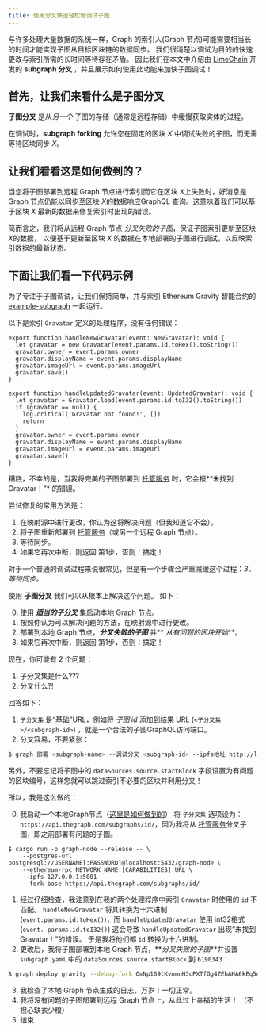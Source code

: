 ```yaml
---
title: 使用分叉快速轻松地调试子图
---
```


与许多处理大量数据的系统一样，Graph 的索引人(Graph 节点)可能需要相当长的时间才能实现子图从目标区块链的数据同步。 我们很清楚以调试为目的的快速更改与索引所需的长时间等待存在矛盾。 因此我们在本文中介绍由 [LimeChain](https://limechain.tech/) 开发的 **subgraph 分叉** ，并且展示如何使用此功能来加快子图调试！

## 首先，让我们来看什么是子图分叉

**子图分叉** 是从*另一个* 子图的存储（通常是远程存储）中缓慢获取实体的过程。

在调试时，**subgraph forking** 允许您在固定的区块 _X_ 中调试失败的子图，而无需等待区块同步 _X_。

## 让我们看看这是如何做到的？

当您将子图部署到远程 Graph 节点进行索引而它在区块 *X*上失败时，好消息是Graph 节点仍能以同步至区块 *X*的数据响应GraphQL 查询。这意味着我们可以基于区块 _X_ 最新的数据来修复索引时出现的错误。

简而言之，我们将从远程 Graph 节点 _分叉失败的子图_，保证子图索引更新至区块 *X*的数据， 以便基于更新至区块 _X_ 的数据在本地部署的子图进行调试，以反映索引数据的最新状态。

## 下面让我们看一下代码示例

为了专注于子图调试，让我们保持简单，并与索引 Ethereum Gravity 智能合约的 [example-subgraph](https://github.com/graphprotocol/graph-tooling/tree/main/examples/ethereum-gravatar) 一起运行。

以下是索引 `Gravatar` 定义的处理程序，没有任何错误：

```tsx
export function handleNewGravatar(event: NewGravatar): void {
  let gravatar = new Gravatar(event.params.id.toHex().toString())
  gravatar.owner = event.params.owner
  gravatar.displayName = event.params.displayName
  gravatar.imageUrl = event.params.imageUrl
  gravatar.save()
}

export function handleUpdatedGravatar(event: UpdatedGravatar): void {
  let gravatar = Gravatar.load(event.params.id.toI32().toString())
  if (gravatar == null) {
    log.critical('Gravatar not found!', [])
    return
  }
  gravatar.owner = event.params.owner
  gravatar.displayName = event.params.displayName
  gravatar.imageUrl = event.params.imageUrl
  gravatar.save()
}
```

糟糕，不幸的是，当我将完美的子图部署到 [托管服务](https://thegraph.com/hosted-service/) 时，它会报*“未找到 Gravatar！”* 的错误。

尝试修复的常用方法是：

1. 在映射源中进行更改，你认为这将解决问题（但我知道它不会）。
2. 将子图重新部署到 [托管服务](https://thegraph.com/hosted-service/)（或另一个远程 Graph 节点）。
3. 等待同步。
4. 如果它再次中断，则返回 第1步，否则：搞定！

对于一个普通的调试过程来说很常见，但是有一个步骤会严重减缓这个过程：_3。 等待同步。_

使用 **子图分叉** 我们可以从根本上解决这个问题。 如下：

0. 使用 **_适当的子分叉_** 集启动本地 Graph 节点。
1. 按照你认为可以解决问题的方法，在映射源中进行更改。
2. 部署到本地 Graph 节点，**_分叉失败的子图_** 并** _从有问题的区块开始_**。
3. 如果它再次中断，则返回 第1步，否则：搞定！

现在，你可能有 2 个问题：

1. 子分叉集是什么???
2. 分叉什么?!

回答如下：

1. `子分叉集` 是“基础”URL，例如将 _子图 id_ 添加到结果 URL (`<子分叉集>/<subgraph-id>`) ，就是一个合法的子图GraphQL访问端口。
2. 分叉容易，不要紧张：

```bash
$ graph 部署 <subgraph-name> --调试分叉 <subgraph-id> --ipfs地址 http://localhost:5001 --node http://localhost:8020
```

另外，不要忘记将子图中的 `dataSources.source.startBlock` 字段设置为有问题的区块编号，这样您就可以跳过索引不必要的区块并利用分叉！

所以，我是这么做的：

0. 我启动一个本地Graph节点（[这里是如何做到的](https://github.com/graphprotocol/graph-node#running-a-local-graph-node)） 将 `子分叉集` 选项设为：`https://api.thegraph.com/subgraphs/id/`，因为我将从 [托管服务](https://thegraph.com/hosted-service/)分叉子图，即之前部署有问题的子图。

```
$ cargo run -p graph-node --release -- \
    --postgres-url postgresql://USERNAME[:PASSWORD]@localhost:5432/graph-node \
    --ethereum-rpc NETWORK_NAME:[CAPABILITIES]:URL \
    --ipfs 127.0.0.1:5001
    --fork-base https://api.thegraph.com/subgraphs/id/
```

1. 经过仔细检查，我注意到在我的两个处理程序中索引 `Gravatar` 时使用的 `id` 不匹配。 `handleNewGravatar` 将其转换为十六进制 (`event.params.id.toHex()`)，而 `handleUpdatedGravatar` 使用 int32格式 (`event. params.id.toI32()`) 这会导致 `handleUpdatedGravatar` 出现“未找到 Gravatar！”的错误。 于是我将他们都 `id` 转换为十六进制。
2. 更改后，我将子图部署到本地 Graph 节点，**_分叉失败的子图_**并设置 `subgraph.yaml` 中的 `dataSources.source.startBlock` 到 `6190343`：

```bash
$ graph deploy gravity --debug-fork QmNp169tKvomnH3cPXTfGg4ZEhAHA6kEq5oy1XDqAxqHmW --ipfs http://localhost:5001 --node http://localhost:8020
```

3. 我检查了本地 Graph 节点生成的日志，万岁！一切正常。
4. 我将没有问题的子图部署到远程 Graph 节点上，从此过上幸福的生活！ （不担心缺衣少粮）
5. 结束
